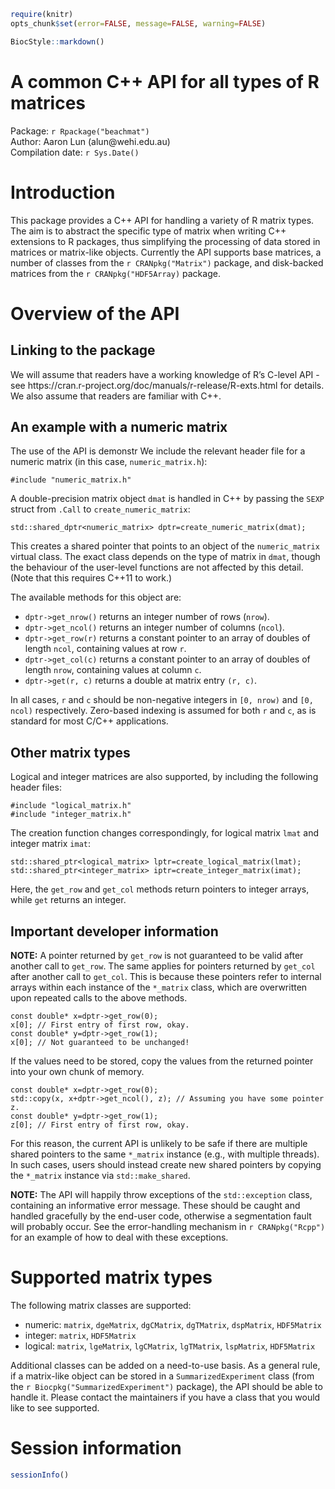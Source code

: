 <!--
%\VignetteIndexEntry{A C++ API for R matrix objects}
%\VignettePackage{BiocStyle}
%\VignetteEngine{knitr::knitr}
-->

```r
require(knitr)
opts_chunk$set(error=FALSE, message=FALSE, warning=FALSE)
```

```r
BiocStyle::markdown()
```

# A common C++ API for all types of R matrices
Package: `r Rpackage("beachmat")` <br />
Author: Aaron Lun (alun@wehi.edu.au) <br />
Compilation date: `r Sys.Date()`

# Introduction

This package provides a C++ API for handling a variety of R matrix types.
The aim is to abstract the specific type of matrix when writing C++ extensions to R packages, thus simplifying the processing of data stored in matrices or matrix-like objects.
Currently the API supports base matrices, a number of classes from the `r CRANpkg("Matrix")` package, and disk-backed matrices from the `r CRANpkg("HDF5Array)` package.

# Overview of the API

## Linking to the package

We will assume that readers have a working knowledge of R's C-level API - see https://cran.r-project.org/doc/manuals/r-release/R-exts.html for details.
We also assume that readers are familiar with C++.

<!--
Need to add some linking instructions here.
-->

## An example with a numeric matrix

The use of the API is demonstr
We include the relevant header file for a numeric matrix (in this case, `numeric_matrix.h`):

```
#include "numeric_matrix.h"
```

A double-precision matrix object `dmat` is handled in C++ by passing the `SEXP` struct from `.Call` to `create_numeric_matrix`:

```
std::shared_dptr<numeric_matrix> dptr=create_numeric_matrix(dmat);
```

This creates a shared pointer that points to an object of the `numeric_matrix` virtual class.
The exact class depends on the type of matrix in `dmat`, though the behaviour of the user-level functions are not affected by this detail.
(Note that this requires C++11 to work.)

The available methods for this object are:

- `dptr->get_nrow()` returns an integer number of rows (`nrow`).
- `dptr->get_ncol()` returns an integer number of columns (`ncol`).
- `dptr->get_row(r)` returns a constant pointer to an array of doubles of length `ncol`, containing values at row `r`.
- `dptr->get_col(c)` returns a constant pointer to an array of doubles of length `nrow`, containing values at column `c`.
- `dptr->get(r, c)` returns a double at matrix entry `(r, c)`.

In all cases, `r` and `c` should be non-negative integers in `[0, nrow)` and `[0, ncol)` respectively.
Zero-based indexing is assumed for both `r` and `c`, as is standard for most C/C++ applications.

## Other matrix types

Logical and integer matrices are also supported, by including the following header files:

```
#include "logical_matrix.h"
#include "integer_matrix.h"
```

The creation function changes correspondingly, for logical matrix `lmat` and integer matrix `imat`:

```
std::shared_ptr<logical_matrix> lptr=create_logical_matrix(lmat);
std::shared_ptr<integer_matrix> iptr=create_integer_matrix(imat);
```

Here, the `get_row` and `get_col` methods return pointers to integer arrays, while `get` returns an integer.

## Important developer information 

__NOTE:__ A pointer returned by `get_row` is not guaranteed to be valid after another call to `get_row`.
The same applies for pointers returned by `get_col` after another call to `get_col`.
This is because these pointers refer to internal arrays within each instance of the `*_matrix` class, which are overwritten upon repeated calls to the above methods.

```
const double* x=dptr->get_row(0);
x[0]; // First entry of first row, okay.
const double* y=dptr->get_row(1);
x[0]; // Not guaranteed to be unchanged!
```

If the values need to be stored, copy the values from the returned pointer into your own chunk of memory.

```
const double* x=dptr->get_row(0);
std::copy(x, x+dptr->get_ncol(), z); // Assuming you have some pointer z.
const double* y=dptr->get_row(1);
z[0]; // First entry of first row, okay.
```

For this reason, the current API is unlikely to be safe if there are multiple shared pointers to the same `*_matrix` instance (e.g., with multiple threads).
In such cases, users should instead create new shared pointers by copying the `*_matrix` instance via `std::make_shared`.

__NOTE:__ The API will happily throw exceptions of the `std::exception` class, containing an informative error message.
These should be caught and handled gracefully by the end-user code, otherwise a segmentation fault will probably occur.
See the error-handling mechanism in `r CRANpkg("Rcpp")` for an example of how to deal with these exceptions.

# Supported matrix types

The following matrix classes are supported:

- numeric: `matrix`, `dgeMatrix`, `dgCMatrix`, `dgTMatrix`, `dspMatrix`, `HDF5Matrix`
- integer: `matrix`, `HDF5Matrix`
- logical: `matrix`, `lgeMatrix`, `lgCMatrix`, `lgTMatrix`, `lspMatrix`, `HDF5Matrix`

Additional classes can be added on a need-to-use basis.
As a general rule, if a matrix-like object can be stored in a `SummarizedExperiment` class (from the `r Biocpkg("SummarizedExperiment")` package), the API should be able to handle it.
Please contact the maintainers if you have a class that you would like to see supported.

# Session information

```r
sessionInfo()
```
